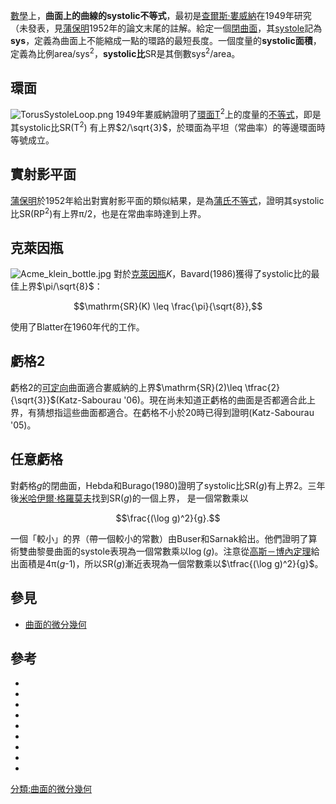 [[數學|數學]]上，'''曲面上的曲線的systolic不等式'''，最初是[[查爾斯·婁威納|查爾斯·婁威納]]在1949年研究（未發表，見[[蒲保明|蒲保明]]1952年的論文末尾的註解。給定一個[[閉曲面|閉曲面]]，其[[Systolic幾何|systole]]記為'''sys'''，定義為曲面上不能縮成一點的環路的最短長度。一個度量的'''systolic面積'''，定義為比例area/sys<sup>2</sup>，'''systolic比'''SR是其倒數sys<sup>2</sup>/area。

==環面==
[[Image:TorusSystoleLoop.png|right]]
1949年婁威納證明了[[環面|環面]]T<sup>2</sup>上的度量的[[婁威納環面不等式|不等式]]，即是其systolic比SR(T<sup>2</sup>) 有上界<math>2/\sqrt{3}</math>，於環面為平坦（常曲率）的等邊環面時等號成立。

==實射影平面==
[[蒲保明|蒲保明]]於1952年給出對實射影平面的類似結果，是為[[蒲氏不等式|蒲氏不等式]]，證明其systolic比SR(RP<sup>2</sup>)有上界π/2，也是在常曲率時達到上界。

==克萊因瓶==
[[Image:Acme_klein_bottle.jpg|thumb]]
對於[[克萊因瓶|克萊因瓶]]''K''，Bavard(1986)獲得了systolic比的最佳上界<math> \pi/\sqrt{8}</math>：

:<math>\mathrm{SR}(K) \leq  \frac{\pi}{\sqrt{8}},</math>

使用了Blatter在1960年代的工作。

==虧格2==
虧格2的[[可定向|可定向]]曲面適合婁威納的上界<math>\mathrm{SR}(2)\leq \tfrac{2}{\sqrt{3}}</math>(Katz-Sabourau '06)。現在尚未知道正虧格的曲面是否都適合此上界，有猜想指這些曲面都適合。在虧格不小於20時已得到證明(Katz-Sabourau '05)。

==任意虧格==
對虧格''g''的閉曲面，Hebda和Burago(1980)證明了systolic比SR(''g'')有上界2。三年後[[米哈伊爾·格羅莫夫|米哈伊爾·格羅莫夫]]找到SR(''g'')的一個上界， 是一個常數乘以

:<math>\frac{(\log g)^2}{g}.</math>

一個「較小」的界（帶一個較小的常數）由Buser和Sarnak給出。他們證明了算術雙曲黎曼曲面的systole表現為一個常數乘以<math>\log (g)</math>。注意從[[高斯－博內定理|高斯－博內定理]]給出面積是4π(''g''-1)，所以SR(''g'')漸近表現為一個常數乘以<math>\tfrac{(\log g)^2}{g}</math>。

==參見==
*[[曲面的微分幾何|曲面的微分幾何]]

==參考==
*{{cite journal |last=Bavard |first=C. |script-title=fr:Inégalité isosystolique pour la bouteille de Klein |url=https://archive.org/details/sim_mathematische-annalen_1986-07_274_3/page/439 |journal=[[Mathematische_Annalen|Math. Ann.]] |volume=274 |year=1986 |issue=3 |pages=439–441 |doi=10.1007/BF01457227 }}
*{{cite journal |last=Buser |first=P. |last2=[[Peter_Sarnak|Sarnak]] |first2=P. |title=On the period matrix of a Riemann surface of large genus (With an appendix by J. H. Conway and N. J. A. Sloane) |url=https://archive.org/details/sim_inventiones-mathematicae_1994-05_117_1/page/27 |journal=[[Inventiones_Mathematicae|Inventiones Mathematicae]] |volume=117 |year=1994 |issue=1 |pages=27–56 |doi=10.1007/BF01232233 }}
*{{cite journal |last=Gromov |first=M. |title=Filling Riemannian manifolds |journal=[[Journal_of_Differential_Geometry|J. Diff. Geom.]] |volume=18 |year=1983 |issue=1 |pages=1–147 |mr=697984 }}
*{{cite journal |last=Hebda |first=J. |title=Some lower bounds for the area of surfaces |journal=Invent. Math. |volume=65 |year=1981/82 |issue=3 |pages=485–490 |doi=10.1007/BF01396632 }}
*{{Cite book | last1=[[Mikhail_Katz|Katz]] | first1=Mikhail G. | title=Systolic geometry and topology | publisher=[[American_Mathematical_Society|American Mathematical Society]] | location=Providence, R.I. | series=Mathematical Surveys and Monographs | isbn=978-0-8218-4177-8 | year=2007 | volume=137 | author=}}
*{{cite journal |last=Katz |first=M. |last2=Sabourau |first2=S. |title=Entropy of systolically extremal surfaces and asymptotic bounds |journal=Ergo. Th. Dynam. Sys. |volume=25 |year=2005 |issue= 4|pages=1209–1220 |doi=10.1017/S0143385704001014 }}
*{{cite journal |last=Katz |first=M. |last2=Sabourau |first2=S. |title=Hyperelliptic surfaces are Loewner |journal=[[Proceedings_of_the_American_Mathematical_Society|Proc. Amer. Math. Soc.]] |volume=134 |year=2006 |issue=4 |pages=1189–1195 |arxiv=math.DG/0407009 |doi=10.1090/S0002-9939-05-08057-3  }}
*{{cite journal |last=Katz |first=M. |last2=Schaps |first2=M. |last3=Vishne |first3=U. |title=Logarithmic growth of systole of arithmetic Riemann surfaces along congruence subgroups |journal=J. Differential Geom. |volume=76 |year=2007 |issue=3 |pages=399–422 |arxiv=math.DG/0505007  }}
*{{cite journal |last=Pu |first=P. M. |title=Some inequalities in certain nonorientable Riemannian manifolds |journal=[[Pacific_Journal_of_Mathematics|Pacific J. Math.]] |volume=2 |year=1952 |pages=55–71 |mr=0048886 }}

[[分類:曲面的微分幾何|分類:曲面的微分幾何]]